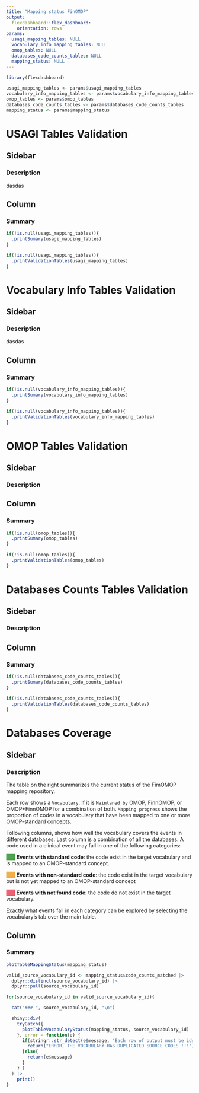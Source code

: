 ```yaml
---
title: "Mapping status FinOMOP"
output: 
  flexdashboard::flex_dashboard:
    orientation: rows
params: 
  usagi_mapping_tables: NULL
  vocabulary_info_mapping_tables: NULL
  omop_tables: NULL
  databases_code_counts_tables: NULL
  mapping_status: NULL
---
```



```r
library(flexdashboard)
```

```r
usagi_mapping_tables <- params$usagi_mapping_tables
vocabulary_info_mapping_tables <- params$vocabulary_info_mapping_tables
omop_tables <- params$omop_tables
databases_code_counts_tables <- params$databases_code_counts_tables
mapping_status <- params$mapping_status
```



USAGI Tables Validation
===================================== 

Sidebar {.sidebar data-width=300}
-----------------------------------------------------------------------
### Description 
dasdas


Column {.tabset}
-----------------------------------------------------------------------

### Summary
```r
if(!is.null(usagi_mapping_tables)){
  .printSumary(usagi_mapping_tables)
}
```

```r
if(!is.null(usagi_mapping_tables)){
  .printValidationTables(usagi_mapping_tables)
}
```


Vocabulary Info Tables Validation
===================================== 

Sidebar {.sidebar data-width=300}
-----------------------------------------------------------------------
### Description 
dasdas


Column {.tabset}
-----------------------------------------------------------------------

### Summary
```r
if(!is.null(vocabulary_info_mapping_tables)){
  .printSumary(vocabulary_info_mapping_tables)
}
```

```r
if(!is.null(vocabulary_info_mapping_tables)){
  .printValidationTables(vocabulary_info_mapping_tables)
}
```



OMOP Tables Validation
=====================================

Sidebar {.sidebar data-width=300}
-----------------------------------------------------------------------
### Description


Column {.tabset}
-----------------------------------------------------------------------

### Summary
```r
if(!is.null(omop_tables)){
  .printSumary(omop_tables)
}
```

```r
if(!is.null(omop_tables)){
  .printValidationTables(omop_tables)
}
```




Databases Counts Tables Validation
=====================================

Sidebar {.sidebar data-width=300}
-----------------------------------------------------------------------
### Description


Column {.tabset}
-----------------------------------------------------------------------

### Summary
```r
if(!is.null(databases_code_counts_tables)){
  .printSumary(databases_code_counts_tables)
}
```

```r
if(!is.null(databases_code_counts_tables)){
  .printValidationTables(databases_code_counts_tables)
}
```



Databases Coverage
=====================================


Sidebar {.sidebar data-width=300}
-----------------------------------------------------------------------
### Description

The table on the right summarizes the current status of the FimOMOP mapping repository.

Each row shows a `Vocabulary`. If it is `Maintaned by` OMOP, FinnOMOP, or OMOP+FinnOMOP for a combination of both.
`Mapping progress` shows the proportion of codes in a vocabulary that have been mapped to one or more OMOP-standard concepts.


Following columns, shows how well the vocabulary covers the events in different databases. Last column is a combination of all the databases.
A code used in a clinical event may fall in one of the following categories:


<span style="background-color: #51A350">&nbsp;&nbsp;&nbsp;&nbsp;&nbsp;&nbsp;</span> **Events with standard code**: the code exist in the target vocabulary and is mapped to an OMOP-standard concept.

<span style="background-color: #F1AE4A">&nbsp;&nbsp;&nbsp;&nbsp;&nbsp;&nbsp;</span> **Events with non-standard code**: the code exist in the target vocabulary but is not yet mapped to an OMOP-standard concept

<span style="background-color: #EC6173">&nbsp;&nbsp;&nbsp;&nbsp;&nbsp;&nbsp;</span> **Events with not found code**: the code do not exist in the target vocabulary.


Exactly what events fall in each category can be explored by selecting the vocabulary's tab over the main table.



Column {.tabset}
-----------------------------------------------------------------------

### Summary

```r
plotTableMappingStatus(mapping_status)
```

```r
valid_source_vocabulary_id <- mapping_status$code_counts_matched |>
  dplyr::distinct(source_vocabulary_id) |>
  dplyr::pull(source_vocabulary_id)

for(source_vocabulary_id in valid_source_vocabulary_id){

  cat("### ", source_vocabulary_id, "\n")

  shiny::div(
    tryCatch({
      plotTableVocabularyStatus(mapping_status, source_vocabulary_id)
    }, error = function(e) {
      if(stringr::str_detect(e$message, "Each row of output must be identified")){
        return("ERROR, THE VOCABULARY HAS DUPLICATED SOURCE CODES !!!")
      }else{
        return(e$message)
      }
    } )
  ) |>
    print()
}
```













